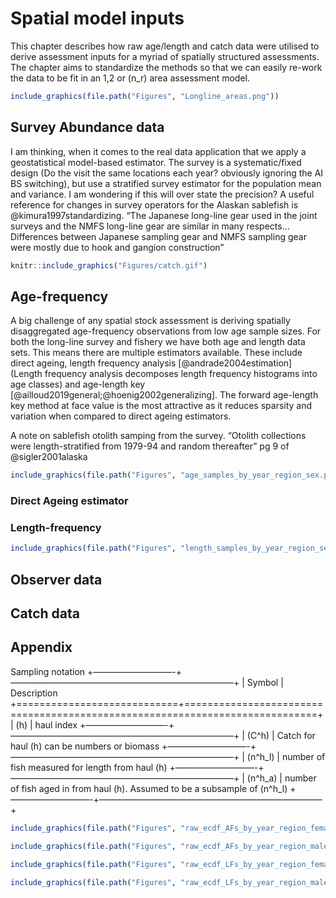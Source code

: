 # Spatial model inputs {#spatialmodelInputs}

This chapter describes how raw age/length and catch data were utilised to derive assessment inputs for a myriad of spatially structured assessments. The chapter aims to standardize the methods so that we can easily re-work the data to be fit in an 1,2 or \(n_r\) area assessment model.




```r
include_graphics(file.path("Figures", "Longline_areas.png"))
```


## Survey Abundance data {#surveyData}

I am thinking, when it comes to the real data application that we apply a geostatistical model-based estimator. The survey is a systematic/fixed design (Do the visit the same locations each year? obviously ignoring the AI BS switching), but use a stratified survey estimator for the population mean and variance. I am wondering if this will over state the precision? A useful reference for changes in survey operators for the Alaskan sablefish is @kimura1997standardizing. "The Japanese long-line gear used in the joint surveys and the NMFS long-line gear are similar in many respects...Differences between Japanese sampling gear and NMFS sampling gear were mostly due to hook and gangion construction"


```r
knitr::include_graphics("Figures/catch.gif")
```

## Age-frequency {#AFs}
A big challenge of any spatial stock assessment is deriving spatially disaggregated age-frequency observations from low age sample sizes. For both the long-line survey and fishery we have both age and length data sets. This means there are multiple estimators available. These include direct ageing, length frequency analysis [@andrade2004estimation] (Length frequency analysis decomposes length frequency histograms into age classes) and age-length key [@ailloud2019general;@hoenig2002generalizing]. The forward age-length key method at face value is the most attractive as it reduces sparsity and variation when compared to direct ageing estimators.


A note on sablefish otolith samping from the survey.
"Otolith collections were length-stratified from 1979-94 and random thereafter" pg 9 of @sigler2001alaska

```r
include_graphics(file.path("Figures", "age_samples_by_year_region_sex.png"))
```

### Direct Ageing estimator {-}



### Length-frequency {-}


```r
include_graphics(file.path("Figures", "length_samples_by_year_region_sex.png"))
```


## Observer data {#ObserverData}


## Catch data {#CatchData}


## Appendix {-}

Sampling notation
+----------------------------+-----------------------------------------------------------------------------+
| Symbol                     | Description                            
+============================+=============================================================================+
| \(h\)                      | haul index
+----------------------------+-----------------------------------------------------------------------------+
| \(C^h\)                    | Catch for haul \(h\) can be numbers or biomass
+----------------------------+-----------------------------------------------------------------------------+
| \(n^h_l\)                  | number of fish measured for length from haul \(h\) 
+----------------------------+-----------------------------------------------------------------------------+
| \(n^h_a\)                  | number of fish aged in from haul \(h\). Assumed to be a subsample of \(n^h_l\)
+----------------------------+-----------------------------------------------------------------------------+




```r
include_graphics(file.path("Figures", "raw_ecdf_AFs_by_year_region_female.png"))
```

```r
include_graphics(file.path("Figures", "raw_ecdf_AFs_by_year_region_male.png"))
```


```r
include_graphics(file.path("Figures", "raw_ecdf_LFs_by_year_region_female.png"))
```

```r
include_graphics(file.path("Figures", "raw_ecdf_LFs_by_year_region_male.png"))
```
